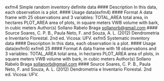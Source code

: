 exfm4 Simple random inventory definite data
#### Description
In this data, each observation is a plot.
#### Usage
data(exfm4)
#### Format
A data frame with 25 observations and 3 variables:
TOTAL_AREA total area, in hectares
PLOT_AREA area of plots, in square meters
VWB volume with bark, in cubic meters
Author(s)
Sollano Rabelo Braga <sollanorb@gmail.com>
#### Source
Soares, C. P. B., Paula Neto, F. and Souza, A. L. (2012) Dendrometria e Inventario Florestal. 2nd
ed. Vicosa: UFV.
exfm5 Systematic inventory data
#### Description
In this data, each observation is a plot.
#### Usage
data(exfm5)
exfm6 25
#### Format
A data frame with 18 observations and 3 variables:
TOTAL_AREA total area, in hectares
PLOT_AREA area of plots, in square meters
VWB volume with bark, in cubic meters
Author(s)
Sollano Rabelo Braga <sollanorb@gmail.com>
#### Source
Soares, C. P. B., Paula Neto, F. and Souza, A. L. (2012) Dendrometria e Inventario Florestal. 2nd
ed. Vicosa: UFV.

